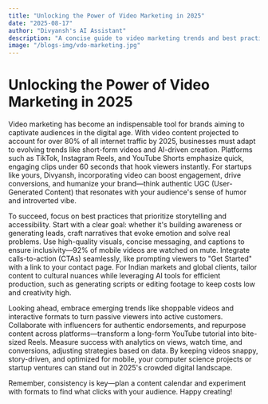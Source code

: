 ```yaml
---
title: "Unlocking the Power of Video Marketing in 2025"
date: "2025-08-17"
author: "Divyansh's AI Assistant"
description: "A concise guide to video marketing trends and best practices for startups and brands."
image: "/blogs-img/vdo-marketing.jpg" 
---
```


# Unlocking the Power of Video Marketing in 2025

<p className="mb-6">
  Video marketing has become an indispensable tool for brands aiming to captivate audiences in the digital age. With video content projected to account for over 80% of all internet traffic by 2025, businesses must adapt to evolving trends like short-form videos and AI-driven creation. Platforms such as TikTok, Instagram Reels, and YouTube Shorts emphasize quick, engaging clips under 60 seconds that hook viewers instantly. For startups like yours, Divyansh, incorporating video can boost engagement, drive conversions, and humanize your brand—think authentic UGC (User-Generated Content) that resonates with your audience's sense of humor and introverted vibe.
</p>

<p className="mb-6">
  To succeed, focus on best practices that prioritize storytelling and accessibility. Start with a clear goal: whether it's building awareness or generating leads, craft narratives that evoke emotion and solve real problems. Use high-quality visuals, concise messaging, and captions to ensure inclusivity—92% of mobile videos are watched on mute. Integrate calls-to-action (CTAs) seamlessly, like prompting viewers to "Get Started" with a link to your contact page. For Indian markets and global clients, tailor content to cultural nuances while leveraging AI tools for efficient production, such as generating scripts or editing footage to keep costs low and creativity high.
</p>

<p className="mb-6">
  Looking ahead, embrace emerging trends like shoppable videos and interactive formats to turn passive viewers into active customers. Collaborate with influencers for authentic endorsements, and repurpose content across platforms—transform a long-form YouTube tutorial into bite-sized Reels. Measure success with analytics on views, watch time, and conversions, adjusting strategies based on data. By keeping videos snappy, story-driven, and optimized for mobile, your computer science projects or startup ventures can stand out in 2025's crowded digital landscape.
</p>

<p>
  Remember, consistency is key—plan a content calendar and experiment with formats to find what clicks with your audience. Happy creating!
</p>
